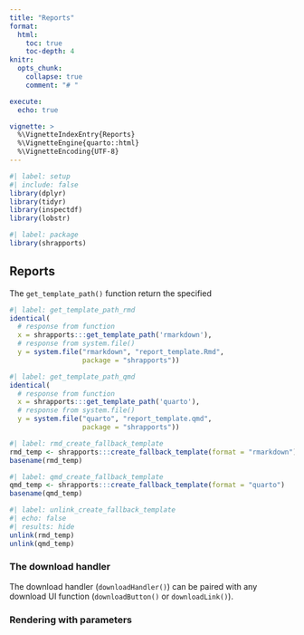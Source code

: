 ```yaml
---
title: "Reports"
format: 
  html:
    toc: true
    toc-depth: 4
knitr:
  opts_chunk: 
    collapse: true
    comment: "# " 

execute:
  echo: true

vignette: >
  %\VignetteIndexEntry{Reports}
  %\VignetteEngine{quarto::html}
  %\VignetteEncoding{UTF-8}
---
```


```r
#| label: setup
#| include: false
library(dplyr)
library(tidyr)
library(inspectdf)
library(lobstr)
```

```r
#| label: package
library(shrapports)
```

## Reports 

The `get_template_path()` function return the specified 

```r
#| label: get_template_path_rmd
identical(
  # response from function
  x = shrapports:::get_template_path('rmarkdown'), 
  # response from system.file()
  y = system.file("rmarkdown", "report_template.Rmd", 
                  package = "shrapports"))
```

```r
#| label: get_template_path_qmd
identical(
  # response from function
  x = shrapports:::get_template_path('quarto'), 
  # response from system.file()
  y = system.file("quarto", "report_template.qmd", 
                  package = "shrapports"))
```

```r
#| label: rmd_create_fallback_template
rmd_temp <- shrapports:::create_fallback_template(format = "rmarkdown")
basename(rmd_temp)
```


```r
#| label: qmd_create_fallback_template
qmd_temp <- shrapports:::create_fallback_template(format = "quarto")
basename(qmd_temp)
```

```r
#| label: unlink_create_fallback_template
#| echo: false 
#| results: hide
unlink(rmd_temp)
unlink(qmd_temp)
```

### The download handler

The download handler (`downloadHandler()`) can be paired with any download UI function (`downloadButton()` or `downloadLink()`).

### Rendering with parameters 

